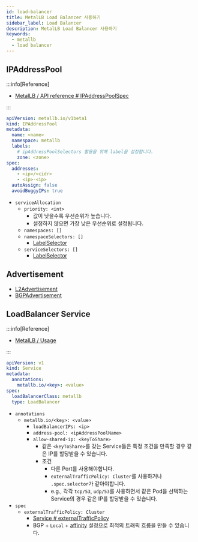 ```yaml
---
id: load-balancer
title: MetalLB Load Balancer 사용하기
sidebar_label: Load Balancer
description: MetalLB Load Balancer 사용하기
keywords:
  - metallb
  - load balancer
---
```


## IPAddressPool

:::info[Reference]

- [MetalLB / API reference # IPAddressPoolSpec](https://metallb.io/apis/#ipaddresspoolspec)

:::

```yaml
apiVersion: metallb.io/v1beta1
kind: IPAddressPool
metadata:
  name: <name>
  namespace: metallb
  labels:
    # ipAddressPoolSelectors 활용을 위해 label을 설정합니다.
    zone: <zone>
spec:
  addresses:
    - <ip>/<cidr>
    - <ip>-<ip>
  autoAssign: false
  avoidBuggyIPs: true
```

- `serviceAllocation`
  - `priority: <int>`
    - 값이 낮을수록 우선순위가 높습니다.
    - 설정하지 않으면 가장 낮은 우선순위로 설정됩니다.
  - `namespaces: []`
  - `namespaceSelectors: []`
    - [LabelSelector](/docs/mlops/kubernetes/object-management/label.mdx#label-selector)
  - `serviceSelectors: []`
    - [LabelSelector](/docs/mlops/kubernetes/object-management/label.mdx#label-selector)

## Advertisement

- [L2Advertisement](/docs/mlops/network/metallb/arp.mdx)
- [BGPAdvertisement](/docs/mlops/network/metallb/bgp.mdx)

## LoadBalancer Service

:::info[Reference]

- [MetalLB / Usage](https://metallb.universe.tf/usage/)

:::

```yaml
apiVersion: v1
kind: Service
metadata:
  annotations:
    metallb.io/<key>: <value>
spec:
  loadBalancerClass: metallb
  type: LoadBalancer
```

- `annotations`
  - `metallb.io/<key>: <value>`
    - `loadBalancerIPs: <ip>`
    - `address-pool: <ipAddressPoolName>`
    - `allow-shared-ip: <keyToShare>`
      - 같은 `<keyToShare>`를 갖는 Service들은 특정 조건을 만족할 경우 같은 IP를 할당받을 수 있습니다.
      - 조건
        - 다른 Port를 사용해야합니다.
        - `externalTrafficPolicy: Cluster`를 사용하거나 `.spec.selector`가 같아야합니다.
        - e.g., 각각 `tcp/53`, `udp/53`를 사용하면서 같은 Pod을 선택하는 Service의 경우 같은 IP를 할당받을 수 있습니다.
- `spec`
  - `externalTrafficPolicy: Cluster`
    - [Service # externalTrafficPolicy](/docs/mlops/kubernetes/network/service.mdx#externaltrafficpolicy)
    - BGP + `Local` + [affinity](/docs/mlops/kubernetes/scheduling/affinity.mdx) 설정으로 최적의 트래픽 흐름을 만들 수 있습니다.
